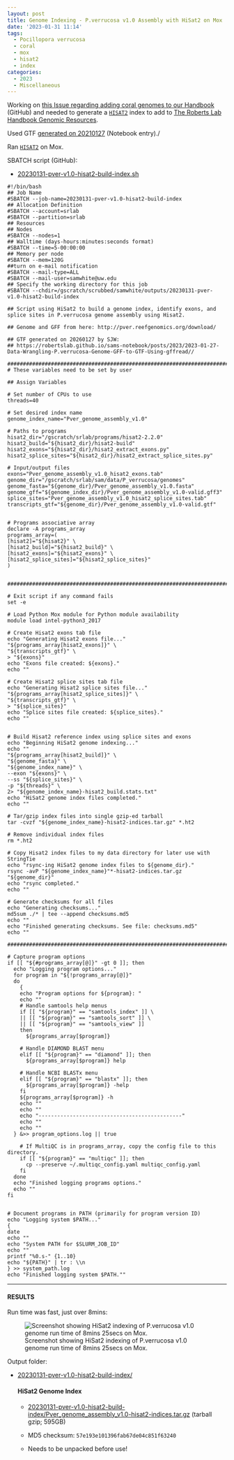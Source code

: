 ```yaml
---
layout: post
title: Genome Indexing - P.verrucosa v1.0 Assembly with HiSat2 on Mox
date: '2023-01-31 11:14'
tags: 
  - Pocillopora verrucosa
  - coral
  - mox
  - hisat2
  - index
categories: 
  - 2023
  - Miscellaneous
---
```

Working on [this Issue regarding adding coral genomes to our Handbook](https://github.com/RobertsLab/resources/issues/1571) (GitHub) and needed to generate a [`HISAT2`](https://daehwankimlab.github.io/hisat2/) index to add to [The Roberts Lab Handbook Genomic Resources](https://robertslab.github.io/resources/Genomic-Resources/).

Used GTF [generated on 20210127](https://robertslab.github.io/sams-notebook/posts/2023/2023-01-27-Data-Wrangling-P.verrucosa-Genome-GFF-to-GTF-Using-gffread/) (Notebook entry)./


Ran [`HISAT2`](https://daehwankimlab.github.io/hisat2/) on Mox.

SBATCH script (GitHub):

- [20230131-pver-v1.0-hisat2-build-index.sh](https://github.com/RobertsLab/sams-notebook/blob/master/sbatch_scripts/20230131-pver-v1.0-hisat2-build-index.sh)


```shell
#!/bin/bash
## Job Name
#SBATCH --job-name=20230131-pver-v1.0-hisat2-build-index
## Allocation Definition
#SBATCH --account=srlab
#SBATCH --partition=srlab
## Resources
## Nodes
#SBATCH --nodes=1
## Walltime (days-hours:minutes:seconds format)
#SBATCH --time=5-00:00:00
## Memory per node
#SBATCH --mem=120G
##turn on e-mail notification
#SBATCH --mail-type=ALL
#SBATCH --mail-user=samwhite@uw.edu
## Specify the working directory for this job
#SBATCH --chdir=/gscratch/scrubbed/samwhite/outputs/20230131-pver-v1.0-hisat2-build-index

## Script using HiSat2 to build a genome index, identify exons, and splice sites in P.verrucosa genome assembly using Hisat2.

## Genome and GFF from here: http://pver.reefgenomics.org/download/

## GTF generated on 20260127 by SJW:
## https://robertslab.github.io/sams-notebook/posts/2023/2023-01-27-Data-Wrangling-P.verrucosa-Genome-GFF-to-GTF-Using-gffread//

###################################################################################
# These variables need to be set by user

## Assign Variables

# Set number of CPUs to use
threads=40

# Set desired index name
genome_index_name="Pver_genome_assembly_v1.0"

# Paths to programs
hisat2_dir="/gscratch/srlab/programs/hisat2-2.2.0"
hisat2_build="${hisat2_dir}/hisat2-build"
hisat2_exons="${hisat2_dir}/hisat2_extract_exons.py"
hisat2_splice_sites="${hisat2_dir}/hisat2_extract_splice_sites.py"

# Input/output files
exons="Pver_genome_assembly_v1.0_hisat2_exons.tab"
genome_dir="/gscratch/srlab/sam/data/P_verrucosa/genomes"
genome_fasta="${genome_dir}/Pver_genome_assembly_v1.0.fasta"
genome_gff="${genome_index_dir}/Pver_genome_assembly_v1.0-valid.gff3"
splice_sites="Pver_genome_assembly_v1.0_hisat2_splice_sites.tab"
transcripts_gtf="${genome_dir}/Pver_genome_assembly_v1.0-valid.gtf"


# Programs associative array
declare -A programs_array
programs_array=(
[hisat2]="${hisat2}" \
[hisat2_build]="${hisat2_build}" \
[hisat2_exons]="${hisat2_exons}" \
[hisat2_splice_sites]="${hisat2_splice_sites}"
)


###################################################################################################

# Exit script if any command fails
set -e

# Load Python Mox module for Python module availability
module load intel-python3_2017

# Create Hisat2 exons tab file
echo "Generating Hisat2 exons file..."
"${programs_array[hisat2_exons]}" \
"${transcripts_gtf}" \
> "${exons}"
echo "Exons file created: ${exons}."
echo ""

# Create Hisat2 splice sites tab file
echo "Generating Hisat2 splice sites file..."
"${programs_array[hisat2_splice_sites]}" \
"${transcripts_gtf}" \
> "${splice_sites}"
echo "Splice sites file created: ${splice_sites}."
echo ""


# Build Hisat2 reference index using splice sites and exons
echo "Beginning HiSat2 genome indexing..."
echo ""
"${programs_array[hisat2_build]}" \
"${genome_fasta}" \
"${genome_index_name}" \
--exon "${exons}" \
--ss "${splice_sites}" \
-p "${threads}" \
2> "${genome_index_name}-hisat2_build.stats.txt"
echo "HiSat2 genome index files completed."
echo ""

# Tar/gzip index files into single gzip-ed tarball
tar -cvzf "${genome_index_name}-hisat2-indices.tar.gz" *.ht2

# Remove individual index files
rm *.ht2

# Copy Hisat2 index files to my data directory for later use with StringTie
echo "rsync-ing HiSat2 genome index files to ${genome_dir}."
rsync -avP "${genome_index_name}"*-hisat2-indices.tar.gz "${genome_dir}"
echo "rsync completed."
echo ""

# Generate checksums for all files
echo "Generating checksums..."
md5sum ./* | tee --append checksums.md5
echo ""
echo "Finished generating checksums. See file: checksums.md5"
echo ""

#######################################################################################################

# Capture program options
if [[ "${#programs_array[@]}" -gt 0 ]]; then
  echo "Logging program options..."
  for program in "${!programs_array[@]}"
  do
    {
    echo "Program options for ${program}: "
    echo ""
    # Handle samtools help menus
    if [[ "${program}" == "samtools_index" ]] \
    || [[ "${program}" == "samtools_sort" ]] \
    || [[ "${program}" == "samtools_view" ]]
    then
      ${programs_array[$program]}

    # Handle DIAMOND BLAST menu
    elif [[ "${program}" == "diamond" ]]; then
      ${programs_array[$program]} help

    # Handle NCBI BLASTx menu
    elif [[ "${program}" == "blastx" ]]; then
      ${programs_array[$program]} -help
    fi
    ${programs_array[$program]} -h
    echo ""
    echo ""
    echo "----------------------------------------------"
    echo ""
    echo ""
  } &>> program_options.log || true

    # If MultiQC is in programs_array, copy the config file to this directory.
    if [[ "${program}" == "multiqc" ]]; then
      cp --preserve ~/.multiqc_config.yaml multiqc_config.yaml
    fi
  done
  echo "Finished logging programs options."
  echo ""
fi


# Document programs in PATH (primarily for program version ID)
echo "Logging system $PATH..."
{
date
echo ""
echo "System PATH for $SLURM_JOB_ID"
echo ""
printf "%0.s-" {1..10}
echo "${PATH}" | tr : \\n
} >> system_path.log
echo "Finished logging system $PATH.""
```
---

#### RESULTS

Run time was fast, just over 8mins:

![Screenshot showing HiSat2 indexing of P.verrucosa v1.0 genome run time of 8mins 25secs on Mox.](https://github.com/RobertsLab/sams-notebook/blob/master/images/screencaps/20230131-pver-v1.0-hisat2-build-index_runtime.png?raw=true)

Output folder:

- [20230131-pver-v1.0-hisat2-build-index/](https://gannet.fish.washington.edu/Atumefaciens/20230131-pver-v1.0-hisat2-build-index/)

  #### HiSat2 Genome Index

    - [20230131-pver-v1.0-hisat2-build-index/Pver_genome_assembly_v1.0-hisat2-indices.tar.gz](https://gannet.fish.washington.edu/Atumefaciens/20230131-pver-v1.0-hisat2-build-index/Pver_genome_assembly_v1.0-hisat2-indices.tar.gz) (tarball gzip; 595GB)

    - MD5 checksum: `57e193e101396fab67de04c851f63240`

    - Needs to be unpacked before use!
